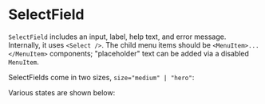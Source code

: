 

<Meta of={SelectField} />

# SelectField

`SelectField` includes an input, label, help text, and error message. Internally, it uses `<Select />`. The child menu items should be `<MenuItem>...</MenuItem>` components; "placeholder" text can be added via a disabled `MenuItem`.

SelectFields come in two sizes, `size="medium" | "hero"`:

<Canvas of={SelectField.Sizes} />

Various states are shown below:

<Canvas of={SelectField.States} />
